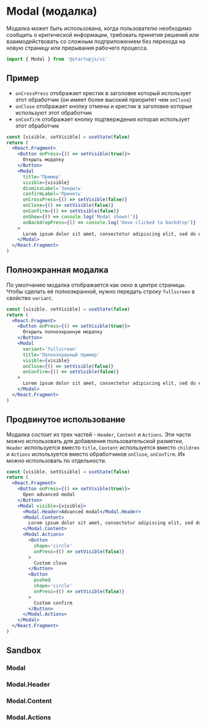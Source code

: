 
# Modal (модалка)

Модалка может быть использована, когда пользователю необходимо сообщить о критической информации, требовать принятия решений или взаимодействовать со сложным подприложением без перехода на новую страницу или прерывания рабочего процесса.

```jsx
import { Modal } from '@startupjs/ui'
```

## Пример

- `onCrossPress` отображает крестик в заголовке который использует этот обработчик (он имеет более высокий приоритет чем `onClose`)
- `onClose` отображает кнопку отмены и крестик в заголовке которые используют этот обработчик
- `onConfirm` отображает кнопку подтверждения которая использует этот обработчик

```jsx example
const [visible, setVisible] = useState(false)
return (
  <React.Fragment>
    <Button onPress={() => setVisible(true)}>
      Открыть модалку
    </Button>
    <Modal
      title='Пример'
      visible={visible}
      dismissLabel='Закрыть'
      confirmLabel='Принять'
      onCrossPress={() => setVisible(false)}
      onClose={() => setVisible(false)}
      onConfirm={() => setVisible(false)}
      onShow={() => console.log('Modal shown!')}
      onBackdropPress={() => console.log('Have clicked to backdrop')}
    >
      Lorem ipsum dolor sit amet, consectetur adipiscing elit, sed do eiusmod tempor incididunt ut labore et dolore magna aliqua. Ut enim ad minim veniam, quis nostrud exercitation ullamco laboris nisi ut aliquip ex ea commodo consequat. Duis aute irure dolor in reprehenderit.
    </Modal>
  </React.Fragment>
)
```

## Полноэкранная модалка

По умолчанию модалка отображается как окно в центре страницы. Чтобы сделать её полноэкранной, нужно передать строку `fullscreen` в свойство `variant`.

```jsx example
const [visible, setVisible] = useState(false)
return (
  <React.Fragment>
    <Button onPress={() => setVisible(true)}>
      Открыть полноэкранную модалку
    </Button>
    <Modal
      variant='fullscreen'
      title='Полноэкранный пример'
      visible={visible}
      onClose={() => setVisible(false)}
      onConfirm={() => setVisible(false)}
    >
      Lorem ipsum dolor sit amet, consectetur adipiscing elit, sed do eiusmod tempor incididunt ut labore et dolore magna aliqua. Ut enim ad minim veniam, quis nostrud exercitation ullamco laboris nisi ut aliquip ex ea commodo consequat. Duis aute irure dolor in reprehenderit.
    </Modal>
  </React.Fragment>
)
```

## Продвинутое использование

Модалка состоит из трех частей - `Header`, `Content` и `Actions`. Эти части можно использовать для добавления пользовательской разметки, `Header` используется вместо `title`, `Content` используется вместо `children` и `Actions` используется вместо обработчиков `onClose`, `onConfirm`. Их можно использовать по отдельности.

```jsx example
const [visible, setVisible] = useState(false)
return (
  <React.Fragment>
    <Button onPress={() => setVisible(true)}>
      Open advanced modal
    </Button>
    <Modal visible={visible}>
      <Modal.Header>Advanced modal</Modal.Header>
      <Modal.Content>
        Lorem ipsum dolor sit amet, consectetur adipiscing elit, sed do eiusmod tempor incididunt ut labore et dolore magna aliqua. Ut enim ad minim veniam, quis nostrud exercitation ullamco laboris nisi ut aliquip ex ea commodo consequat. Duis aute irure dolor in reprehenderit.
      </Modal.Content>
      <Modal.Actions>
        <Button
          shape='circle'
          onPress={() => setVisible(false)}
        >
          Custom close
        </Button>
        <Button
          pushed
          shape='circle'
          onPress={() => setVisible(false)}
        >
          Custom confirm
        </Button>
      </Modal.Actions>
    </Modal>
  </React.Fragment>
)
```

## Sandbox

### Modal

<Sandbox Component={Modal} />

### Modal.Header

<Sandbox Component={Modal.Header} />

### Modal.Content

<Sandbox Component={Modal.Content} />

### Modal.Actions

<Sandbox Component={Modal.Actions} />
